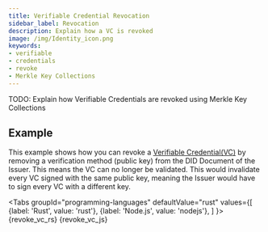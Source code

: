 ```yaml
---
title: Verifiable Credential Revocation
sidebar_label: Revocation
description: Explain how a VC is revoked
image: /img/Identity_icon.png
keywords:
- verifiable
- credentials
- revoke
- Merkle Key Collections
---
```


TODO: Explain how Verifiable Credentials are revoked using Merkle Key Collections

## Example

This example shows how you can revoke a [Verifiable Credential(VC)](overview) by removing a verification method (public key) from the DID Document of the Issuer. This means the VC can no longer be validated. This would invalidate every VC signed with the same public key, meaning the Issuer would have to sign every VC with a different key.

<Tabs
groupId="programming-languages"
defaultValue="rust"
values={[
{label: 'Rust', value: 'rust'},
{label: 'Node.js', value: 'nodejs'},
]
}>
<TabItem value="rust">
<CodeBlock className="language-rust">
{revoke_vc_rs}
</CodeBlock>
</TabItem>
<TabItem value='nodejs'>
<CodeBlock className="language-javascript">
{revoke_vc_js}
</CodeBlock></TabItem>
</Tabs>

